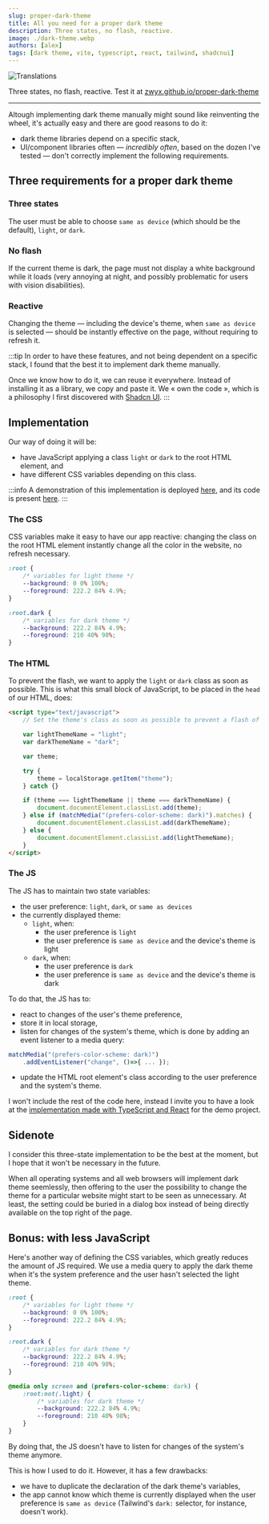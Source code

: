 ```yaml
---
slug: proper-dark-theme
title: All you need for a proper dark theme
description: Three states, no flash, reactive.
image: ./dark-theme.webp
authors: [alex]
tags: [dark theme, vite, typescript, react, tailwind, shadcnui]
---
```



<Image src={darkTheme} alt="Translations" />

Three states, no flash, reactive. Test it at [zwyx.github.io/proper-dark-theme](https://zwyx.github.io/proper-dark-theme)

<!--truncate-->

---

Altough implementing dark theme manually might sound like reinventing the wheel, it's actually easy and there are good reasons to do it:

- dark theme libraries depend on a specific stack,
- UI/component libraries often — _incredibly often_, based on the dozen I've tested — don't correctly implement the following requirements.

## Three requirements for a proper dark theme

### Three states

The user must be able to choose `same as device` (which should be the default), `light`, or `dark`.

### No flash

If the current theme is dark, the page must not display a white background while it loads (very annoying at night, and possibly problematic for users with vision disabilities).

### Reactive

Changing the theme — including the device's theme, when `same as device` is selected — should be instantly effective on the page, without requiring to refresh it.

:::tip
In order to have these features, and not being dependent on a specific stack, I found that the best it to implement dark theme manually.

Once we know how to do it, we can reuse it everywhere. Instead of installing it as a library, we copy and paste it. We « own the code », which is a philosophy I first discovered with [Shadcn UI](https://ui.shadcn.com/docs).
:::

## Implementation

Our way of doing it will be:

- have JavaScript applying a class `light` or `dark` to the root HTML element, and
- have different CSS variables depending on this class.

:::info
A demonstration of this implementation is deployed [here](https://zwyx.github.io/proper-dark-theme/), and its code is present [here](https://github.com/zwyx/proper-dark-theme).
:::

### The CSS

CSS variables make it easy to have our app reactive: changing the class on the root HTML element instantly change all the color in the website, no refresh necessary.

```css
:root {
	/* variables for light theme */
	--background: 0 0% 100%;
	--foreground: 222.2 84% 4.9%;
}

:root.dark {
	/* variables for dark theme */
	--background: 222.2 84% 4.9%;
	--foreground: 210 40% 98%;
}
```

### The HTML

To prevent the flash, we want to apply the `light` or `dark` class as soon as possible. This is what this small block of JavaScript, to be placed in the `head` of our HTML, does:

```html
<script type="text/javascript">
	// Set the theme's class as soon as possible to prevent a flash of the wrong theme

	var lightThemeName = "light";
	var darkThemeName = "dark";

	var theme;

	try {
		theme = localStorage.getItem("theme");
	} catch {}

	if (theme === lightThemeName || theme === darkThemeName) {
		document.documentElement.classList.add(theme);
	} else if (matchMedia("(prefers-color-scheme: dark)").matches) {
		document.documentElement.classList.add(darkThemeName);
	} else {
		document.documentElement.classList.add(lightThemeName);
	}
</script>
```

### The JS

The JS has to maintain two state variables:

- the user preference: `light`, `dark`, or `same as devices`
- the currently displayed theme:
  - `light`, when:
    - the user preference is `light`
    - the user preference is `same as device` and the device's theme is light
  - `dark`, when:
    - the user preference is `dark`
    - the user preference is `same as device` and the device's theme is dark

To do that, the JS has to:

- react to changes of the user's theme preference,
- store it in local storage,
- listen for changes of the system's theme, which is done by adding an event listener to a media query:

```ts
matchMedia("(prefers-color-scheme: dark)")
	.addEventListener("change", ()=>{ ... });
```

- update the HTML root element's class according to the user preference and the system's theme.

I won't include the rest of the code here, instead I invite you to have a look at the [implementation made with TypeScript and React](https://github.com/Zwyx/proper-dark-theme/blob/main/src/lib/ThemeContext.tsx) for the demo project.

## Sidenote

I consider this three-state implementation to be the best at the moment, but I hope that it won't be necessary in the future.

When all operating systems and all web browsers will implement dark theme seemlessly, then offering to the user the possibility to change the theme for a particular website might start to be seen as unnecessary. At least, the setting could be buried in a dialog box instead of being directly available on the top right of the page.

## Bonus: with less JavaScript

Here's another way of defining the CSS variables, which greatly reduces the amount of JS required. We use a media query to apply the dark theme when it's the system preference and the user hasn't selected the light theme.

```css
:root {
	/* variables for light theme */
	--background: 0 0% 100%;
	--foreground: 222.2 84% 4.9%;
}

:root.dark {
	/* variables for dark theme */
	--background: 222.2 84% 4.9%;
	--foreground: 210 40% 98%;
}

@media only screen and (prefers-color-scheme: dark) {
	:root:not(.light) {
		/* variables for dark theme */
		--background: 222.2 84% 4.9%;
		--foreground: 210 40% 98%;
	}
}
```

By doing that, the JS doesn't have to listen for changes of the system's theme anymore.

This is how I used to do it. However, it has a few drawbacks:

- we have to duplicate the declaration of the dark theme's variables,
- the app cannot know which theme is currently displayed when the user preference is `same as device` (Tailwind's `dark:` selector, for instance, doesn't work).
